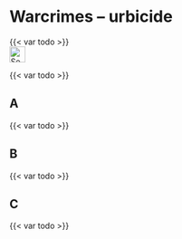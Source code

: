 # Warcrimes – urbicide {#sec-warcrimes-urbicide}

::: {.callout-caution title="Myth"}
{{< var todo >}}
[<br>![Search for topic in EUvsDisinfo](../all_common_img/EUvsDisinfo_400x240.jpg){height=2em}](https://euvsdisinfo.eu/disinformation-cases/?text=war%20(urbicide%7CMariupol%7CVolnovakha%7CSievierodonetsk%7CMaryinka%7CSoledar%7CBakhmut)&sort=relevance)
:::

::: {.callout-tip title="Truth"}
{{< var todo >}}
:::


## A

{{< var todo >}}

## B

{{< var todo >}}

## C

{{< var todo >}}


